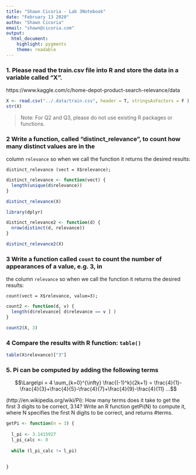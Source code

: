 ```yaml
---
title: "Shawn Cicoria - Lab 3Notebook"
date: "February 13 2020"
autho: "Shawn Cicoria"
email: "shawn@cicoria.com"
output: 
  html_document: 
    highlight: pygments
    theme: readable
---
```




### 1. Please read the train.csv file into R and store the data in a variable called “X”.

https://www.kaggle.com/c/home-depot-product-search-relevance/data

```r
X <- read.csv("../.data/train.csv", header = T, stringsAsFactors = F )
str(X)

```

>Note: For Q2 and Q3, please do not use existing R packages or functions.

### 2 Write a function, called “distinct_relevance”, to count how many distinct values are in the
column `relevance` so when we call the function it returns the desired results:
```
distinct_relevance (vect = X$relevance);
```

```r
distinct_relevance <- function(vect) {
  length(unique(d$relevance))
}

distinct_relevance(X)

```

```r
library(dplyr)

distinct_relevance2 <- function(d) {
  nrow(distinct(d, relevance))
}

distinct_relevance2(X)
```



### 3 Write a function called `count` to count the number of appearances of a value, e.g. 3, in
the column `relevance` so when we call the function it returns the desired results:
```
count(vect = X$relevance, value=3);
```

```r

count2 <- function(d, v) {
  length(d$relevance[ d$relevance == v ] )
}

count2(X, 3)
```


### 4 Compare the results with R function: `table()`

```r
table(X$relevance)["3"]
```


### 5. Pi can be computed by adding the following terms

$$\Large\pi = 4 \sum_{k=0}^{\infty} \frac{(-1)^k}{2k+1} = \frac{4}{1}-\frac{4}{3}+\frac{4}{5}-\frac{4}{7}+\frac{4}{9}-\frac{4}{11} ...$$


(http://en.wikipedia.org/wiki/Pi):
How many terms does it take to get the first 3 digits to be correct, 3.14? Write an R function
getPi(N) to compute it, where N specifies the first N digits to be correct, and returns #terms.

```r
getPi <- function(n = 3) {
  
  l_pi <- 3.1415927
  l_pi_calc <- 0
  
  while (l_pi_calc != l_pi)
  
    
}

```


